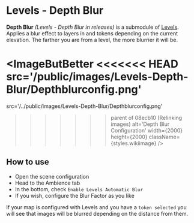 
# Levels - Depth Blur

**Depth Blur** _(Levels - Depth Blur in releases)_ is a submodule of
[Levels](Levels 'wikilink'). Applies a blur effect to layers in and
tokens depending on the current elevation. The farther you are from a
level, the more blurrier it will be.

<ImageButBetter
<<<<<<< HEAD
  src='/public/images/Levels-Depth-Blur/Depthblurconfig.png'
=======
  src='/../public/images/Levels-Depth-Blur/Depthblurconfig.png'
>>>>>>> parent of 08ecb10 (Relinking images)
  alt='Depth Blur Configuration'
  width={2000}
  height={2000}
  className={styles.wikiimage}
/>

## How to use

- Open the scene configuration
- Head to the Ambience tab
- In the bottom, check `Enable Levels Automatic Blur`
- If you wish, configure the Blur Factor as you like

If your map is configured with Levels and you have a `token selected`
you will see that images will be blurred depending on the distance from
them.
